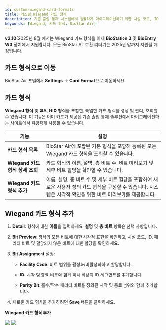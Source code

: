 ```yaml
---
id: custom-wiegand-card-formats
title: 커스텀 Wiegand 카드 형식
description: 기존 출입 통제 시스템에서 원활하게 마이그레이션하기 위한 시설 코드, ID 세그먼트, 패리티 비트, 비트 할당을 비롯하여 BioStar Air v2.10에서 사용자 정의 Wiegand 카드 형식을 만들고 구성하는 방법을 안내합니다.
keywords: [Wiegand, 카드 형식, BioStar Air]
---
```


**v2.10**(2025년 8월)에서는 Wiegand 카드 형식을 이제 **BioStation 3** 및 **BioEntry W3** 장치에서 지원합니다. 모든 BioStar Air 호환 리더기는 2025년 말까지 지원될 예정입니다.


## 카드 형식으로 이동

BioStar Air 포털에서 **Settings** → **Card Format**으로 이동하세요.


## 카드 형식

**Wiegand 형식** 및 **SIA**, **HID 형식**을 포함한, 특별한 카드 형식을 생성 및 관리, 조회할 수 있습니다. 이 기능은 이미 카드가 제공된 기존 출입 통제 솔루션에서 마이그레이션하는 사이트에서 유용하게 사용할 수 있습니다.

| 기능 | 설명 |
| --- | --- |
| **카드 형식 목록** | BioStar Air에 포함된 기본 형식을 포함해 등록된 모든 Wiegand 카드 형식을 조회할 수 있습니다. |
| **Wiegand 카드 형식 상세 조회** | 카드 형식의 이름, 설명, 총 비트 수, 비트 미리보기 및 세부 비트 할당을 확인할 수 있습니다. |
| **Wiegand 카드 형식 추가** | 이름, 설명, 총 비트 수 및 세부 비트 할당을 포함하여 새로운 사용자 정의 카드 형식을 구성할 수 있습니다. 시스템은 시각적 확인을 위한 비트 미리보기를 제공합니다. |


## Wiegand 카드 형식 추가

1. **Detail**: 형식에 대한 **이름**을 입력하세요. **설명** 및 **총 비트** 항목은 선택 사항입니다.

1. **Bit Preview**: 형식의 모든 비트에 대한 시각적 표현을 확인하고, 시설 코드, ID, 패리티 비트 및 할당되지 않은 비트에 대한 할당을 확인하세요.

1. **Bit Assignment** 설정:

    - **Facility Code**: 비트 범위를 활성화/비활성화하고 할당합니다.

    - **ID**: 시작 및 종료 비트와 함께 하나 이상의 ID 세그먼트를 추가합니다.

    - **Parity Bit**: 홀수/짝수 패리티 비트를 정의된 시작 및 종료 범위와 함께 추가합니다.

1.  새로운 카드 형식을 추가하려면 **Save** 버튼을 클릭하세요.

**Wiegand 카드 형식 추가**

<Image src='/img/air/air-custom-wiegand-card-format-01.png' alone />

<Image src='/img/air/air-custom-wiegand-card-format-02.png' alone />